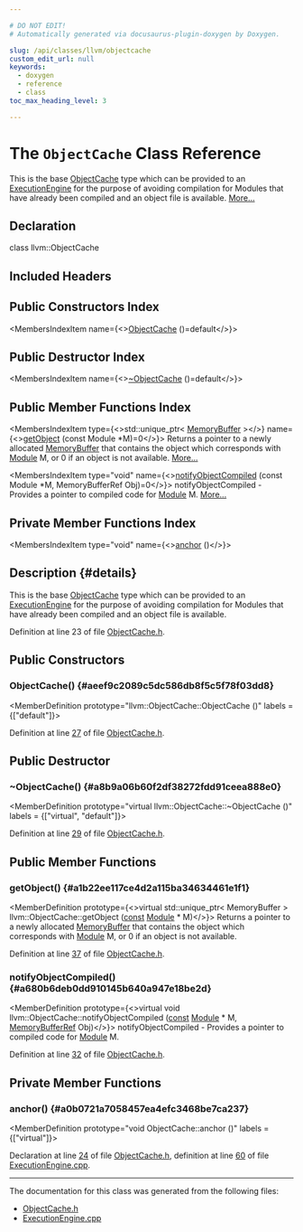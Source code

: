 ```yaml
---

# DO NOT EDIT!
# Automatically generated via docusaurus-plugin-doxygen by Doxygen.

slug: /api/classes/llvm/objectcache
custom_edit_url: null
keywords:
  - doxygen
  - reference
  - class
toc_max_heading_level: 3

---
```





# The `ObjectCache` Class Reference

<DoxygenPage pluginConfig={pluginConfig}>

This is the base <a href="/docs/api/classes/llvm/objectcache">ObjectCache</a> type which can be provided to an <a href="/docs/api/classes/llvm/executionengine">ExecutionEngine</a> for the purpose of avoiding compilation for Modules that have already been compiled and an object file is available. <a href="#details">More...</a>

## Declaration

<CodeBlock>class llvm::ObjectCache</CodeBlock>

## Included Headers

<IncludesList>
<IncludesListItem
  filePath="llvm/ExecutionEngine/ObjectCache.h"
  permalink="/docs/api/files/include/include/llvm/include/llvm/executionengine/objectcache-h"
  isLocal="true" />
</IncludesList>

## Public Constructors Index

<MembersIndex>

<MembersIndexItem
  name={<><a href="#aeef9c2089c5dc586db8f5c5f78f03dd8">ObjectCache</a> ()=default</>}>
</MembersIndexItem>

</MembersIndex>

## Public Destructor Index

<MembersIndex>

<MembersIndexItem
  name={<><a href="#a8b9a06b60f2df38272fdd91ceea888e0">~ObjectCache</a> ()=default</>}>
</MembersIndexItem>

</MembersIndex>

## Public Member Functions Index

<MembersIndex>

<MembersIndexItem
  type={<>std::unique&#95;ptr&lt; <a href="/docs/api/classes/llvm/memorybuffer">MemoryBuffer</a> &gt;</>}
  name={<><a href="#a1b22ee117ce4d2a115ba34634461e1f1">getObject</a> (const Module &#42;M)=0</>}>
Returns a pointer to a newly allocated <a href="/docs/api/classes/llvm/memorybuffer">MemoryBuffer</a> that contains the object which corresponds with <a href="/docs/api/classes/llvm/module">Module</a> M, or 0 if an object is not available. <a href="#a1b22ee117ce4d2a115ba34634461e1f1">More...</a>
</MembersIndexItem>

<MembersIndexItem
  type="void"
  name={<><a href="#a680b6deb0dd910145b640a947e18be2d">notifyObjectCompiled</a> (const Module &#42;M, MemoryBufferRef Obj)=0</>}>
notifyObjectCompiled - Provides a pointer to compiled code for <a href="/docs/api/classes/llvm/module">Module</a> M. <a href="#a680b6deb0dd910145b640a947e18be2d">More...</a>
</MembersIndexItem>

</MembersIndex>

## Private Member Functions Index

<MembersIndex>

<MembersIndexItem
  type="void"
  name={<><a href="#a0b0721a7058457ea4efc3468be7ca237">anchor</a> ()</>}>
</MembersIndexItem>

</MembersIndex>

## Description {#details}

This is the base <a href="/docs/api/classes/llvm/objectcache">ObjectCache</a> type which can be provided to an <a href="/docs/api/classes/llvm/executionengine">ExecutionEngine</a> for the purpose of avoiding compilation for Modules that have already been compiled and an object file is available.

Definition at line 23 of file <a href="/docs/api/files/include/include/llvm/include/llvm/executionengine/objectcache-h">ObjectCache.h</a>.

<SectionDefinition>

## Public Constructors

### ObjectCache() {#aeef9c2089c5dc586db8f5c5f78f03dd8}

<MemberDefinition
  prototype="llvm::ObjectCache::ObjectCache ()"
  labels = {["default"]}>

Definition at line <a href="/docs/api/files/include/include/llvm/include/llvm/executionengine/objectcache-h/#l00027">27</a> of file <a href="/docs/api/files/include/include/llvm/include/llvm/executionengine/objectcache-h">ObjectCache.h</a>.
</MemberDefinition>

</SectionDefinition>

<SectionDefinition>

## Public Destructor

### ~ObjectCache() {#a8b9a06b60f2df38272fdd91ceea888e0}

<MemberDefinition
  prototype="virtual llvm::ObjectCache::~ObjectCache ()"
  labels = {["virtual", "default"]}>

Definition at line <a href="/docs/api/files/include/include/llvm/include/llvm/executionengine/objectcache-h/#l00029">29</a> of file <a href="/docs/api/files/include/include/llvm/include/llvm/executionengine/objectcache-h">ObjectCache.h</a>.
</MemberDefinition>

</SectionDefinition>

<SectionDefinition>

## Public Member Functions

### getObject() {#a1b22ee117ce4d2a115ba34634461e1f1}

<MemberDefinition
  prototype={<>virtual std::unique&#95;ptr&lt; MemoryBuffer &gt; llvm::ObjectCache::getObject (<a href="/docs/api/files/lib/lib/target/lib/target/aarch64/aarch64promoteconstant-cpp/#a90f8350fecae261c25be85d38b451bff">const</a> <a href="/docs/api/classes/llvm/module">Module</a> &#42; M)</>}>
Returns a pointer to a newly allocated <a href="/docs/api/classes/llvm/memorybuffer">MemoryBuffer</a> that contains the object which corresponds with <a href="/docs/api/classes/llvm/module">Module</a> M, or 0 if an object is not available.

Definition at line <a href="/docs/api/files/include/include/llvm/include/llvm/executionengine/objectcache-h/#l00037">37</a> of file <a href="/docs/api/files/include/include/llvm/include/llvm/executionengine/objectcache-h">ObjectCache.h</a>.
</MemberDefinition>

### notifyObjectCompiled() {#a680b6deb0dd910145b640a947e18be2d}

<MemberDefinition
  prototype={<>virtual void llvm::ObjectCache::notifyObjectCompiled (<a href="/docs/api/files/lib/lib/target/lib/target/aarch64/aarch64promoteconstant-cpp/#a90f8350fecae261c25be85d38b451bff">const</a> <a href="/docs/api/classes/llvm/module">Module</a> &#42; M, <a href="/docs/api/classes/llvm/memorybufferref">MemoryBufferRef</a> Obj)</>}>
notifyObjectCompiled - Provides a pointer to compiled code for <a href="/docs/api/classes/llvm/module">Module</a> M.

Definition at line <a href="/docs/api/files/include/include/llvm/include/llvm/executionengine/objectcache-h/#l00032">32</a> of file <a href="/docs/api/files/include/include/llvm/include/llvm/executionengine/objectcache-h">ObjectCache.h</a>.
</MemberDefinition>

</SectionDefinition>

<SectionDefinition>

## Private Member Functions

### anchor() {#a0b0721a7058457ea4efc3468be7ca237}

<MemberDefinition
  prototype="void ObjectCache::anchor ()"
  labels = {["virtual"]}>

Declaration at line <a href="/docs/api/files/include/include/llvm/include/llvm/executionengine/objectcache-h/#l00024">24</a> of file <a href="/docs/api/files/include/include/llvm/include/llvm/executionengine/objectcache-h">ObjectCache.h</a>, definition at line <a href="/docs/api/files/lib/lib/executionengine/executionengine-cpp/#l00060">60</a> of file <a href="/docs/api/files/lib/lib/executionengine/executionengine-cpp">ExecutionEngine.cpp</a>.
</MemberDefinition>

</SectionDefinition>

<hr/>

The documentation for this class was generated from the following files:

<ul>
<li><a href="/docs/api/files/include/include/llvm/include/llvm/executionengine/objectcache-h">ObjectCache.h</a></li>
<li><a href="/docs/api/files/lib/lib/executionengine/executionengine-cpp">ExecutionEngine.cpp</a></li>
</ul>

</DoxygenPage>
